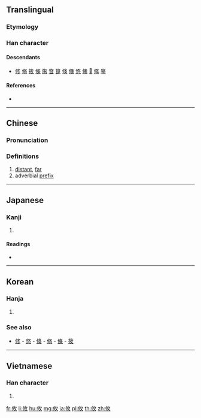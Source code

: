==Translingual==

===Etymology===
{{Han etyl}}
{{Han compound|人|攴|ls=ic}}

===Han character===
{{Han char|rn=66|rad=攴|as=03|sn=7|four=28240|canj=OLOK|ids=⿲亻丨攵}}

====Descendants====
* [[修]] [[脩]] [[筱]] [[條]] [[㫍]] [[䀺]] [[跾]] [[倏]] [[儵]] [[悠]] [[鯈]] [[𠤼]] [[絛]] [[鋚]]

====References====
* {{Han ref|kx=0468.100|dkj=13113|dj=0816.030|hdz=10132.010|uh=6538|ud=25912|bh=A7F1|bd=42993}}

----

==Chinese==
{{zh-forms}}

===Pronunciation===
{{zh-pron
|m=yōu
|c=jau4
|mc=y
|oc=y
|ma=
|cat=a,pref
}}

===Definitions===
# [[distant]], [[far]]
# adverbial [[prefix]]

----

==Japanese==

===Kanji===
{{ja-kanji|grade=|rs=攴03}}

# {{defn|lang=ja|sort=攴03}}

====Readings====
* {{ja-readings|on=[[ゆう]] (yū)|kun=[[ところ]] (tokoro)}}

----

==Korean==

===Hanja===
{{ko-hanja|hangeul=유|eumhun=|rv=yu|mr=yu|y=yu}}

# {{defn|lang=ko|sort=攴03}}

===See also===
* [[修]] - [[悠]] - [[倏]] - [[脩]] - [[條]] - [[筱]]

----

==Vietnamese==

===Han character===
{{vi-hantu|[[du]], [[đu]]|rs=攴03}}

# {{defn|lang=vi|sort=攴03}}

[[fr:攸]]
[[li:攸]]
[[hu:攸]]
[[mg:攸]]
[[ja:攸]]
[[pl:攸]]
[[th:攸]]
[[zh:攸]]